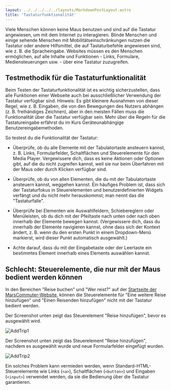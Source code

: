 ```yaml
---
layout: ../../../../../layouts/MarkdownPostLayout.astro
title: 'Tastaturfunktionalität'
---
```



Viele Menschen können keine Maus benutzen und sind auf die Tastatur angewiesen,
um mit dem Internet zu interagieren. Blinde Menschen und einige sehende Menschen
mit Mobilitätseinschränkungen nutzen die Tastatur oder andere Hilfsmittel, die
auf Tastaturbefehle angewiesen sind, wie z. B. die Spracheingabe. Websites müssen
es den Menschen ermöglichen, auf alle Inhalte und Funktionen - Links, Formulare,
Mediensteuerungen usw. - über eine Tastatur zuzugreifen.

## Testmethodik für die Tastaturfunktionalität

Beim Testen der Tastaturfunktionalität ist es wichtig sicherzustellen, dass alle
Funktionen einer Webseite auch bei ausschließlicher Verwendung der Tastatur
verfügbar sind. Hinweis: Es gibt kleinere Ausnahmen von dieser Regel, wie z. B.
Eingaben, die von den Bewegungen des Nutzers abhängen (z. B. freihändiges
Zeichnen), aber in den meisten Fällen muss die Funktionalität über die Tastatur
verfügbar sein. Mehr über die Regeln für die Tastatureingabe erfährst du im Kurs
Geräteunabhängige Benutzereingabemethoden.

So testest du die Funktionalität der Tastatur:

- Überprüfe, ob du alle Elemente mit der Tabulatortaste ansteuern kannst, z. B.
  Links, Formularfelder, Schaltflächen und Steuerelemente für den Media Player.
  Vergewissere dich, dass es keine Aktionen oder Optionen gibt, auf die du nicht
  zugreifen kannst, weil sie nur beim Überfahren mit der Maus oder durch Klicken
  verfügbar sind.

- Überprüfe, ob du von allen Elementen, die du mit der Tabulatortaste ansteuern
  kannst, weggehen kannst. Ein häufiges Problem ist, dass sich der Tastaturfokus
  in Steuerelementen und benutzerdefinierten Widgets verfängt und du nicht mehr
  herauskommst; man nennt das die "Tastaturfalle".

- Überprüfe bei Elementen wie Auswahlfeldern, Schiebereglern oder Menüleisten,
  ob du dich mit der Pfeiltaste nach unten oder nach oben innerhalb der Elemente
  bewegen kannst. (Vergewissere dich, dass du innerhalb der Elemente navigieren
  kannst, ohne dass sich der Kontext ändert, z. B. wenn du den ersten Punkt in
  einem Dropdown-Menü markierst, wird dieser Punkt automatisch ausgewählt.)

- Achte darauf, dass du mit der Eingabetaste oder der Leertaste ein bestimmtes
  Element innerhalb eines Elements auswählen kannst.

## Schlecht: Steuerelemente, die nur mit der Maus bedient werden können

In den Bereichen "Reise buchen" und "Wer reist?" auf der <a href="https://dequeuniversity.com/demo/mars/"
target="_blank">Startseite der MarsCommuter-Website</a>, können die Steuerelemente
für "Eine weitere Reise hinzufügen" und "Einen Reisenden hinzufügen" nicht mit der
Tastatur bedient werden.

Der Screenshot unten zeigt das Steuerelement "Reise hinzufügen", bevor es
ausgewählt wird.

<Image src={AddTrip1} alt='AddTrip1' />

Der Screenshot unten zeigt das Steuerelement "Reise hinzufügen", nachdem es ausgewählt
wurde und neue Formularfelder eingefügt wurden.

<Image src={AddTrip2} alt='AddTrip2' />

Ein solches Problem kann vermieden werden, wenn Standard-HTML-Steuerelemente wie
Links (`<a>`), Schaltflächen (`<button>`) und Eingaben (`<input>`) verwendet werden,
da sie die Bedienung über die Tastatur garantieren.
